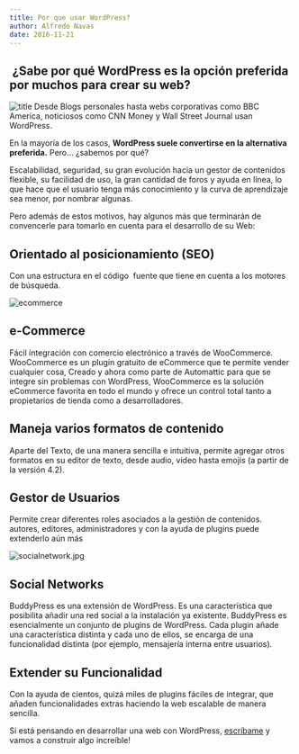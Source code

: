 ```yaml
---
title: Por que usar WordPress?
author: Alfredo Navas
date: 2016-11-21
---
```


##  ¿Sabe por qué WordPress es la opción preferida por muchos para crear su web?

![title](https://www.elpuas.com/wp-content/uploads/2016/11/title.jpg) Desde Blogs personales hasta webs corporativas como BBC America, noticiosos como CNN Money y Wall Street Journal usan WordPress.

En la mayoría de los casos, **WordPress suele convertirse en la alternativa preferida.** Pero… ¿sabemos por qué?

Escalabilidad, seguridad, su gran evolución hacia un gestor de contenidos flexible, su facilidad de uso, la gran cantidad de foros y ayuda en línea, lo que hace que el usuario tenga más conocimiento y la curva de aprendizaje sea menor, por nombrar algunas.

Pero además de estos motivos, hay algunos más que terminarán de convencerle para tomarlo en cuenta para el desarrollo de su Web:

## Orientado al posicionamiento (SEO)

Con una estructura en el código  fuente que tiene en cuenta a los motores de búsqueda.

![ecommerce](https://www.elpuas.com/wp-content/uploads/2016/11/ecommerce.jpg)

## e-Commerce

Fácil integración con comercio electrónico a través de WooCommerce. WooCommerce es un plugin gratuito de eCommerce que te permite vender cualquier cosa, Creado y ahora como parte de Automattic para que se integre sin problemas con WordPress, WooCommerce es la solución eCommerce favorita en todo el mundo y ofrece un control total tanto a propietarios de tienda como a desarrolladores.

## Maneja varios formatos de contenido

Aparte del Texto, de una manera sencilla e intuitiva, permite agregar otros formatos en su editor de texto, desde audio, video hasta emojis (a partir de la versión 4.2).

## Gestor de Usuarios

Permite crear diferentes roles asociados a la gestión de contenidos. autores, editores, administradores y con la ayuda de plugins puede extenderlo aún más

![socialnetwork.jpg](https://www.elpuas.com/wp-content/uploads/2016/11/socialnetwork.jpg)

## Social Networks

BuddyPress es una extensión de WordPress. Es una característica que posibilita añadir una red social a la instalación ya existente. BuddyPress es esencialmente un conjunto de plugins de WordPress. Cada plugin añade una característica distinta y cada uno de ellos, se encarga de una funcionalidad distinta (por ejemplo, mensajería interna entre usuarios).

## Extender su Funcionalidad

Con la ayuda de cientos, quizá miles de plugins fáciles de integrar, que añaden funcionalidades extras haciendo la web escalable de manera sencilla.

Si está pensando en desarrollar una web con WordPress, [escríbame](https://www.elpuas.com/contact/) y vamos a construir algo increíble!
